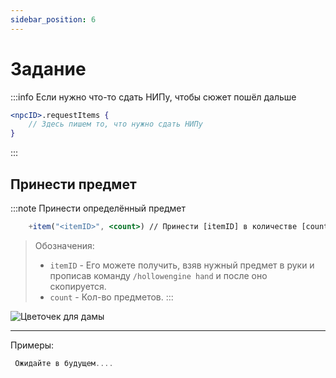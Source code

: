 ```yaml
---
sidebar_position: 6
---
```


# Задание

:::info Если нужно что-то сдать НИПу, чтобы сюжет пошёл дальше
```jsx
<npcID>.requestItems {
    // Здесь пишем то, что нужно сдать НИПу
}
```
:::

## Принести предмет

:::note Принести определённый предмет
```jsx
    +item("<itemID>", <count>) // Принести [itemID] в количестве [count]
```
> Обозначения:
> - `itemID` - Его можете получить, взяв нужный предмет в руки и прописав команду `/hollowengine hand` и после оно скопируется.
> - `count` - Кол-во предметов.
:::

![Цветочек для дамы](../../.resourses/npc-quest.gif)

---

Примеры:
```jsx
 Ожидайте в будущем....
```
